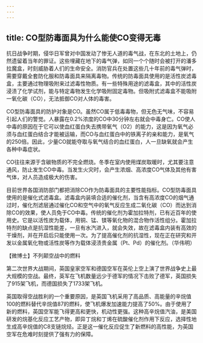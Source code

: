 ```yaml
---
---
---
```

title: CO型防毒面具为什么能使CO变得无毒
---






抗日战争时期，侵华日军曾对中国发动了惨无人道的毒气战，在东北的土地上，仍然遗留着当年的罪证。这些埋藏在地下的毒气弹，如同一个个随时会被打开的潘多拉魔盒，时刻威胁着人们的生命安全。消防官兵在处置这些几十年前的毒气弹时，需要穿戴全套防化服和防毒面具来隔离毒物。传统的防毒面具使用的是活性炭滤毒盒，主要通过物理吸附来过滤毒性物质。有一些特殊用途的滤毒盒，其中的活性炭浸渍了化学试剂，能与特定毒物发生化学吸附固定毒物。但吸附式滤毒盒不能吸附一氧化碳（CO），无法抵御CO对人体的毒害。

CO型防毒面具的防护对象是CO。虽然CO属于低毒毒物，但无色无气味，不容易引起人们的警觉。人暴露在0.2%浓度的CO中30分钟左右就会中毒身亡。CO使人中毒的原因在于它可以使血红蛋白失去携带氧气（O2）的能力，这是因为氧气必须与血红蛋白结合才能被运输，而CO与血红蛋白中的铁离子的亲和能力，是氧气的250倍。因此，少量CO就能夺取与氧气结合的血红蛋白，人一旦缺氧就会产生各种中毒症状。



CO往往来源于含碳物质的不完全燃烧。冬季在室内使用煤炭取暖时，尤其要注意通风，防止发生CO中毒。当发生火灾时，会产生浓烟、高浓度CO气体及其他有害气体，对人员造成极大的伤害。

目前世界各国消防部门都把消除CO作为防毒面具的主要性能指标。CO型防毒面具使用的是催化式滤毒盒。滤毒盒内装填合适的催化剂，当含有高浓度CO的烟气通过时，催化剂滤层通过催化CO和空气中的氧气反应生成二氧化碳（CO）而达到消除CO的效果，使人员免于CO中毒。传统的催化剂为霍加拉特剂，已有近百年的使用史。它是以活性炭为载体，用铜、锰、镁等氧化物的混合物作活性组分。霍加拉特剂的缺点是抗湿性能差，一旦有水汽进入，就会失效，故在滤毒盒内装有高效的干燥剂，并在开启后只能使用一次。为了提高催化剂的抗湿性，现在正在研究和开发以金属氧化物或活性炭等作为载体浸渍贵金属（Pt、Pd）的催化剂。（华伟明）





【微博士】不列颠空战中的燃料



第二次世界大战期间，英国皇家空军和德国空军在英伦上空上演了世界战争史上最大规模的空战。最终，英军在飞机数量远少于德军的情况下击败了德军，英国损失了915架飞机，而德国损失了1733架飞机。

英国取得空战胜利的一个重要原因，是英国飞机采用了高品质、高能量的辛烷值100的燃料替代辛烷值87的燃料，使飞机爆发加速能力提高了50%。由于使用了新的燃料，英国空军能飞得更高和更快，机动性更强。这种高辛烷值汽油，是美国研发的烷基化反应工艺产物，即异丁烷和丁烯在硫酸催化剂作用下反应，选择性地生成高辛烷值的C8支链烷烃。正是这一催化反应促生了新燃料的高性能，为英国空军在危难时刻提供了强有力的保障。